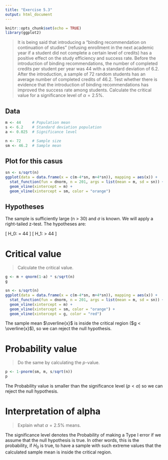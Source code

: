 ```yaml
---
title: "Exercise 5.3"
output: html_document
---
```


```r
knitr::opts_chunk$set(echo = TRUE)
library(ggplot2)
```

> It is being said that introducing a "binding recommendation on continuation of studies" (refusing enrollment in the next academic year if a student did not complete a certain level of credits) has a positive effect on the study efficiency and success rate. Before the introduction of binding recommendations, the number of completed credits per student per year was 44 with a standard deviation of 6.2. After the introduction, a sample of 72 random students has an average number of completed credits of 46.2.
> Test whether there is evidence that the introduction of binding recommendations has improved the success rate among students. Calculate the critical value for a significance level of $\alpha = 2.5\%$.


## Data

```r
m <- 44     # Population mean
s <- 6.2    # Standard deviation population
a <- 0.025  # Significance level

n <- 72     # Sample size
sm <- 46.2  # Sample mean
```

## Plot for this casus

```r
sn <- s/sqrt(n)
ggplot(data = data.frame(x = c(m-4*sn, m+4*sn)), mapping = aes(x)) +
  stat_function(fun = dnorm, n = 201, args = list(mean = m, sd = sn)) +
  geom_vline(xintercept = m) +
  geom_vline(xintercept = sm, color = "orange")
```

## Hypotheses

The sample is sufficiently large (n > 30) and $\sigma$ is known. We will apply a right-tailed z-test. The hypotheses are:

\[ H_0: \mu = 44 \]
\[ H_1: \mu > 44 \]

# Critical value

> Calculate the critical value.

```r
g <- m + qnorm(1-a) * s/sqrt(n)
g

sn <- s/sqrt(n)
ggplot(data = data.frame(x = c(m-4*sn, m+4*sn)), mapping = aes(x)) +
  stat_function(fun = dnorm, n = 201, args = list(mean = m, sd = sn)) +
  geom_vline(xintercept = m) +
  geom_vline(xintercept = sm, color = "orange") +
  geom_vline(xintercept = g, color = "red")
```

The sample mean $\overline{x}$ is inside the critical region ($g < \overline{x}$), so we can reject the null hypothesis.

# Probability value

> Do the same by calculating the $p$-value.

```r
p <- 1-pnorm(sm, m, s/sqrt(n))
p
```

The Probability value is smaller than the significance level ($p < \alpha$) so we can reject the null hypothesis.

# Interpretation of alpha

>  Explain what $\alpha = 2.5 \%$ means.

The significance level denotes the Probability of making a Type I error if we assume that the null hypothesis is true. In other words, this is the probability, if $H_0$ is true, to have a sample with such extreme values that the calculated sample mean is inside the critical region.

